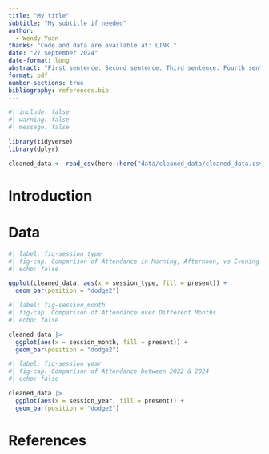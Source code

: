 ```yaml
---
title: "My title"
subtitle: "My subtitle if needed"
author: 
  - Wendy Yuan
thanks: "Code and data are available at: LINK."
date: "27 September 2024"
date-format: long
abstract: "First sentence. Second sentence. Third sentence. Fourth sentence."
format: pdf
number-sections: true
bibliography: references.bib
---
```


```r
#| include: false
#| warning: false
#| message: false

library(tidyverse)
library(dplyr)

cleaned_data <- read_csv(here::here("data/cleaned_data/cleaned_data.csv"))
```

# Introduction

# Data {#sec-data}

```r
#| label: fig-session_type
#| fig-cap: Comparison of Attendance in Morning, Afternoon, vs Evening Session
#| echo: false

ggplot(cleaned_data, aes(x = session_type, fill = present)) +
  geom_bar(position = "dodge2") 
```



```r
#| label: fig-session_month
#| fig-cap: Comparison of Attendance over Different Months
#| echo: false

cleaned_data |> 
  ggplot(aes(x = session_month, fill = present)) +
  geom_bar(position = "dodge2") 
```



```r
#| label: fig-session_year
#| fig-cap: Comparison of Attendance between 2022 & 2024
#| echo: false

cleaned_data |> 
  ggplot(aes(x = session_year, fill = present)) +
  geom_bar(position = "dodge2") 
```



\newpage

# References
